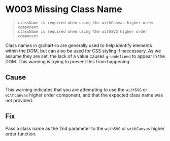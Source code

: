 
<Meta title="Errors & Warnings/Warnings/W003" />

# W003 Missing Class Name

> `className is required when using the withCanvas higher order component`  
> `className is required when using the withSVG higher order component`

Class names in @chart-io are generally used to help identify elements within the DOM, but can also be used for CSS styling if neccessary. As we assume they are set, the lack of a value causes `g-undefined` to appear in the DOM. This warning is trying to prevent this from happening.

## Cause

This warning indicates that you are attempting to use the `withSVG` or `withCanvas` higher order component, and that the expected class name was not provided.

## Fix

Pass a class name as the 2nd parameter to the `withSVG` or `withCanvas` higher order function.

